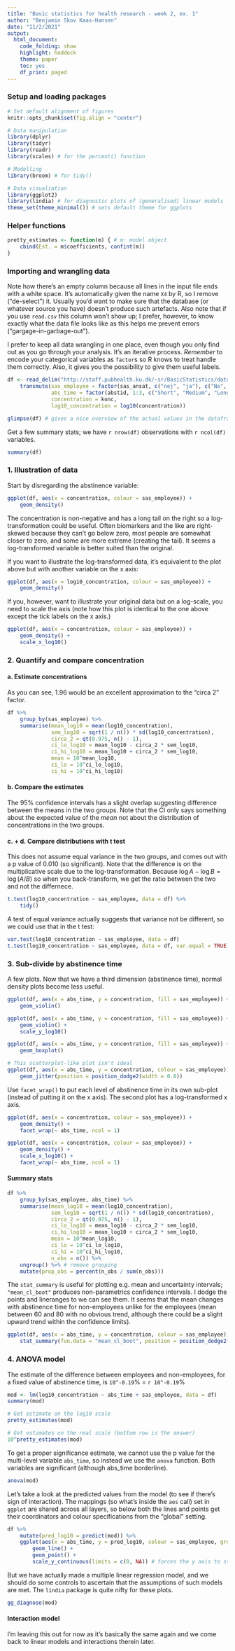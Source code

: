 ```yaml
---
title: "Basic statistics for health research - week 2, ex. 1"
author: "Benjamin Skov Kaas-Hansen"
date: "11/2/2021"
output: 
  html_document: 
    code_folding: show
    highlight: haddock
    theme: paper
    toc: yes
    df_print: paged
---
```


### Setup and loading packages

```r
# Set default alignment of figures
knitr::opts_chunk$set(fig.align = "center")

# Data manipulation
library(dplyr)
library(tidyr)
library(readr)
library(scales) # for the percent() function

# Modelling
library(broom) # for tidy()

# Data visualiation
library(ggplot2)
library(lindia) # for diagnostic plots of (generalised) linear models
theme_set(theme_minimal()) # sets default theme for ggplots
```

### Helper functions

```r
pretty_estimates <- function(m) { # m: model object
	cbind(Est. = m$coefficients, confint(m))
}
```

### Importing and wrangling data
Note how there's an empty column because all lines in the input file ends with a white space. It's automatically given the name `X4` by R, so I remove ("de-select") it. Usually you'd want to make sure that the database (or whatever source you have) doesn't produce such artefacts. Also note that if you use `read.csv` this column won't show up; I prefer, however, to know exactly what the data file looks like as this helps me prevent errors ("gargage-in-garbage-out").

I prefer to keep all data wrangling in one place, even though you only find out as you go through your analysis. It's an iterative process. *Remember* to encode your categorical variables as `factor`s so R knows to treat handle them correctly. Also, it gives you the possibility to give them useful labels.

```r
df <- read_delim("http://staff.pubhealth.ku.dk/~sr/BasicStatistics/datasets/oeko.txt", delim = " ", na = ".") %>% 
	transmute(sas_employee = factor(sas_ansat, c("nej", "ja"), c("No", "Yes")),
			  abs_time = factor(abstid, 1:3, c("Short", "Medium", "Long")),
			  concentration = konc,
			  log10_concentration = log10(concentration))

glimpse(df) # gives a nice overview of the actual values in the dataframe ≠ summary()
```

Get a few summary stats; we have `r nrow(df)` observations with `r ncol(df)` variables.
```r
summary(df)
```

### 1. Illustration of data
Start by disregarding the abstinence variable:
```r
ggplot(df, aes(x = concentration, colour = sas_employee)) +
	geom_density() 
```

The concentration is non-negative and has a long tail on the right so a log-transformation could be useful. Often biomarkers and the like are right-skewed because they can't go below zero, most people are somewhat closer to zero, and some are more extreme (creating the tail). It seems a log-transformed variable is better suited than the original.

If you want to illustrate the log-transformed data, it's equivalent to the plot above but with another variable on the x axis:

```r
ggplot(df, aes(x = log10_concentration, colour = sas_employee)) +
	geom_density() 
```

If you, however, want to illustrate your original data but on a log-scale, you need to scale the axis (note how this plot is identical to the one above except the tick labels on the x axis.)
```r
ggplot(df, aes(x = concentration, colour = sas_employee)) +
	geom_density() +
	scale_x_log10()
```

### 2. Quantify and compare concentration

#### a. Estimate concentrations
As you can see, 1.96 would be an excellent approximation to the "circa 2" factor.

```r
df %>% 
	group_by(sas_employee) %>% 
	summarise(mean_log10 = mean(log10_concentration),
			  sem_log10 = sqrt(1 / n()) * sd(log10_concentration),
			  circa_2 = qt(0.975, n() - 1),
			  ci_lo_log10 = mean_log10 - circa_2 * sem_log10,
			  ci_hi_log10 = mean_log10 + circa_2 * sem_log10,
			  mean = 10^mean_log10,
			  ci_lo = 10^ci_lo_log10,
			  ci_hi = 10^ci_hi_log10)
```

#### b. Compare the estimates
The 95% confidence intervals has a slight overlap suggesting difference between the means in the two groups. Note that the CI only says something about the expected value of the *mean* not about the distribution of concentrations in the two groups.

#### c. + d. Compare distributions with t test
This does not assume equal variance in the two groups, and comes out with a p value of 0.010 (so significant). Note that the difference is on the multiplicative scale due to the log-transformation. Because $\log A - \log B = \log(A/B)$ so when you back-transform, we get the ratio between the two and not the differnece. 
```r
t.test(log10_concentration ~ sas_employee, data = df) %>% 
	tidy()
```

A test of equal variance actually suggests that variance not be different, so we could use that in the t test:
```r
var.test(log10_concentration ~ sas_employee, data = df)
t.test(log10_concentration ~ sas_employee, data = df, var.equal = TRUE)
```

### 3. Sub-divide by abstinence time
A few plots. Now that we have a third dimension (abstinence time), normal density plots become less useful.

```r
ggplot(df, aes(x = abs_time, y = concentration, fill = sas_employee)) +
	geom_violin()

ggplot(df, aes(x = abs_time, y = concentration, fill = sas_employee)) +
	geom_violin() +
	scale_y_log10()

ggplot(df, aes(x = abs_time, y = concentration, fill = sas_employee)) +
	geom_boxplot()

# This scatterplot-like plot isn't ideal
ggplot(df, aes(x = abs_time, y = concentration, colour = sas_employee)) +
	geom_jitter(position = position_dodge2(width = 0.8))
```

Use `facet_wrap()` to put each level of abstinence time in its own sub-plot (instead of putting it on the x axis). The second plot has a log-transformed x axis.
```r
ggplot(df, aes(x = concentration, colour = sas_employee)) +
	geom_density() +
	facet_wrap(~ abs_time, ncol = 1)

ggplot(df, aes(x = concentration, colour = sas_employee)) +
	geom_density() +
	scale_x_log10() +
	facet_wrap(~ abs_time, ncol = 1)
```

#### Summary stats
```r
df %>% 
	group_by(sas_employee, abs_time) %>% 
	summarise(mean_log10 = mean(log10_concentration),
			  sem_log10 = sqrt(1 / n()) * sd(log10_concentration),
			  circa_2 = qt(0.975, n() - 1),
			  ci_lo_log10 = mean_log10 - circa_2 * sem_log10,
			  ci_hi_log10 = mean_log10 + circa_2 * sem_log10,
			  mean = 10^mean_log10,
			  ci_lo = 10^ci_lo_log10,
			  ci_hi = 10^ci_hi_log10,
			  n_obs = n()) %>% 
	ungroup() %>% # remove grouping
	mutate(prop_obs = percent(n_obs / sum(n_obs)))
```

The `stat_summary` is useful for plotting e.g. mean and uncertainty intervals; `"mean_cl_boot"` produces non-parametrics confidence intervals. I dodge the points and lineranges to we can see them. It seems that the mean changes with abstinence time for non-employees unlike for the employees (mean between 60 and 80 with no obvious trend, although there could be a slight upward trend within the confidence limits).
```r
ggplot(df, aes(x = abs_time, y = concentration, colour = sas_employee)) +
	stat_summary(fun.data = "mean_cl_boot", position = position_dodge2(width = 0.2))
```

### 4. ANOVA model
The estimate of the difference between employees and non-employees, for a fixed value of abstinence time, is `10^-0.19`% = `r 10^-0.19`%

```r
mod <- lm(log10_concentration ~ abs_time + sas_employee, data = df)
summary(mod)

# Get estimate on the log10 scale
pretty_estimates(mod)

# Get estimates on the real scale (bottom row is the answer)
10^pretty_estimates(mod)
```

To get a proper significance estimate, we cannot use the p value for the multi-level variable `abs_time`, so instead we use the `anova` function. Both variables are significant (although abs_time borderline).
```r
anova(mod)
```

Let's take a look at the predicted values from the model (to see if there's sign of interaction). The mappings (so what's inside the `aes` call) set in `ggplot` are shared across all layers, so below both the lines and points get their coordinators and colour specifications from the "global" setting.
```r
df %>% 
	mutate(pred_log10 = predict(mod)) %>% 
	ggplot(aes(x = abs_time, y = pred_log10, colour = sas_employee, group = sas_employee)) +
		geom_line() +
		geom_point() +
		scale_y_continuous(limits = c(0, NA)) # forces the y axis to start in (0,0)
```

But we have actually made a multiple linear regression model, and we should do some controls to ascertain that the assumptions of such models are met. The `lindia` package is quite nifty for these plots.
```r
gg_diagnose(mod)
```

#### Interaction model
I'm leaving this out for now as it's basically the same again and we come back to linear models and interactions therein later. 